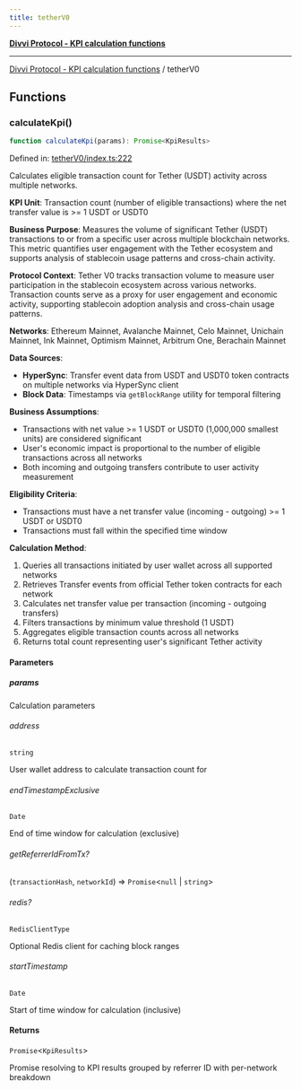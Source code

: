 ```yaml
---
title: tetherV0
---
```

[**Divvi Protocol - KPI calculation functions**](./README)

---

[Divvi Protocol - KPI calculation functions](./README) / tetherV0
## Functions

### calculateKpi()

```ts
function calculateKpi(params): Promise<KpiResults>
```

Defined in: [tetherV0/index.ts:222](https://github.com/divvi-xyz/divvi-protocol/blob/main/scripts/calculateKpi/protocols/tetherV0/index.ts#L222)

Calculates eligible transaction count for Tether (USDT) activity across multiple networks.

**KPI Unit**: Transaction count (number of eligible transactions) where the net transfer value is >= 1 USDT or USDT0

**Business Purpose**: Measures the volume of significant Tether (USDT) transactions to or from a specific user
across multiple blockchain networks. This metric quantifies user engagement with the Tether ecosystem and
supports analysis of stablecoin usage patterns and cross-chain activity.

**Protocol Context**: Tether V0 tracks transaction volume to measure user participation in the stablecoin
ecosystem across various networks. Transaction counts serve as a proxy for user engagement and economic
activity, supporting stablecoin adoption analysis and cross-chain usage patterns.

**Networks**: Ethereum Mainnet, Avalanche Mainnet, Celo Mainnet, Unichain Mainnet, Ink Mainnet,
Optimism Mainnet, Arbitrum One, Berachain Mainnet

**Data Sources**:

- **HyperSync**: Transfer event data from USDT and USDT0 token contracts on multiple networks via HyperSync client
- **Block Data**: Timestamps via `getBlockRange` utility for temporal filtering

**Business Assumptions**:

- Transactions with net value >= 1 USDT or USDT0 (1,000,000 smallest units) are considered significant
- User's economic impact is proportional to the number of eligible transactions across all networks
- Both incoming and outgoing transfers contribute to user activity measurement

**Eligibility Criteria**:

- Transactions must have a net transfer value (incoming - outgoing) >= 1 USDT or USDT0
- Transactions must fall within the specified time window

**Calculation Method**:

1. Queries all transactions initiated by user wallet across all supported networks
2. Retrieves Transfer events from official Tether token contracts for each network
3. Calculates net transfer value per transaction (incoming - outgoing transfers)
4. Filters transactions by minimum value threshold (1 USDT)
5. Aggregates eligible transaction counts across all networks
6. Returns total count representing user's significant Tether activity

#### Parameters

##### params

Calculation parameters

###### address

`string`

User wallet address to calculate transaction count for

###### endTimestampExclusive

`Date`

End of time window for calculation (exclusive)

###### getReferrerIdFromTx?

(`transactionHash`, `networkId`) => `Promise`\<`null` \| `string`\>

###### redis?

`RedisClientType`

Optional Redis client for caching block ranges

###### startTimestamp

`Date`

Start of time window for calculation (inclusive)

#### Returns

`Promise`\<`KpiResults`\>

Promise resolving to KPI results grouped by referrer ID with per-network breakdown



<EditPage editUrl="https://github.com/divvi-xyz/divvi-protocol/edit/main/docs/calculate-kpi/tetherV0.md" />